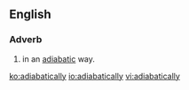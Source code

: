 ==English==

===Adverb===
{{en-adv}}

# {{science}} in an [[adiabatic]] way.

[[ko:adiabatically]]
[[io:adiabatically]]
[[vi:adiabatically]]